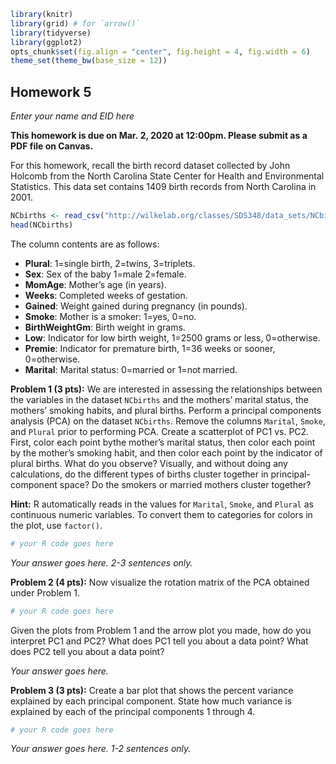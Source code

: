 ```r
library(knitr)
library(grid) # for `arrow()`
library(tidyverse)
library(ggplot2)
opts_chunk$set(fig.align = "center", fig.height = 4, fig.width = 6)
theme_set(theme_bw(base_size = 12))
```
## Homework 5
*Enter your name and EID here*

**This homework is due on Mar. 2, 2020 at 12:00pm. Please submit as a PDF file on Canvas.**

For this homework, recall the birth record dataset collected by John Holcomb from the North Carolina State Center for Health and Environmental Statistics. This data set contains 1409 birth records from North Carolina in 2001.

```r
NCbirths <- read_csv("http://wilkelab.org/classes/SDS348/data_sets/NCbirths.csv")
head(NCbirths)
```

The column contents are as follows:

+ **Plural**: 1=single birth, 2=twins, 3=triplets.
+ **Sex**: Sex of the baby 1=male 2=female.
+ **MomAge**: Mother's age (in years).
+ **Weeks**: Completed weeks of gestation.
+ **Gained**: Weight gained during pregnancy (in pounds).
+ **Smoke**: Mother is a smoker: 1=yes, 0=no.
+ **BirthWeightGm**: Birth weight in grams.
+ **Low**: Indicator for low birth weight, 1=2500 grams or less, 0=otherwise.
+ **Premie**: Indicator for premature birth, 1=36 weeks or sooner, 0=otherwise.
+ **Marital**: Marital status: 0=married or 1=not married.

**Problem 1 (3 pts):** We are interested in assessing the relationships between the variables in the dataset `NCbirths` and the mothers' marital status, the mothers' smoking habits, and plural births. Perform a principal components analysis (PCA) on the dataset `NCbirths`. Remove the columns `Marital`, `Smoke`, and `Plural` prior to performing PCA. Create a scatterplot of PC1 vs. PC2. First, color each point bythe  mother's marital status, then color each point by the mother's smoking habit, and then color each point by the indicator of plural births. What do you observe? Visually, and without doing any calculations, do the different types of births cluster together in principal-component space? Do the smokers or married mothers cluster together?

**Hint:** R automatically reads in the values for `Marital`, `Smoke`, and `Plural` as continuous numeric variables. To convert them to categories for colors in the plot, use `factor()`.

```r
# your R code goes here
```

*Your answer goes here. 2-3 sentences only.*

**Problem 2 (4 pts):** Now visualize the rotation matrix of the PCA obtained under Problem 1. 
```r
# your R code goes here
```

Given the plots from Problem 1 and the arrow plot you made, how do you interpret PC1 and PC2? What does PC1 tell you about a data point? What does PC2 tell you about a data point?

*Your answer goes here.*

**Problem 3 (3 pts):** Create a bar plot that shows the percent variance explained by each principal component. State how much variance is explained by each of the principal components 1 through 4.

```r
# your R code goes here
```

*Your answer goes here. 1-2 sentences only.*

